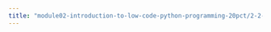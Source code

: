 ```yaml
---
title: "module02-introduction-to-low-code-python-programming-20pct/2-2-3-computer-lab.qmd"
---
```


